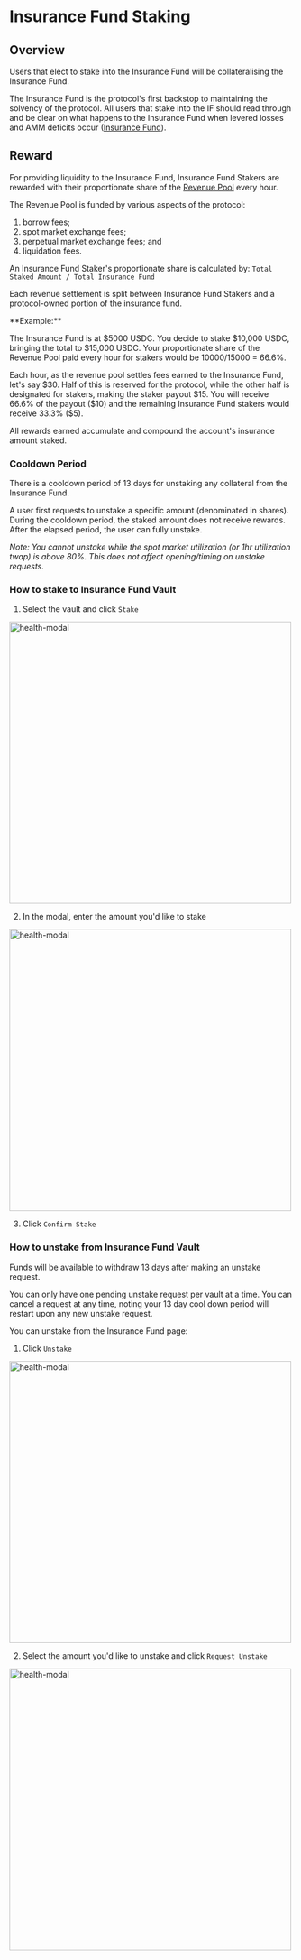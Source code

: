 
# Insurance Fund Staking

## Overview

Users that elect to stake into the Insurance Fund will be collateralising the Insurance Fund.  

The Insurance Fund is the protocol's first backstop to maintaining the solvency of the protocol. All users that stake into the IF should read through and be clear on what happens to the Insurance Fund when levered losses and AMM deficits occur ([Insurance Fund](/insurance-fund/insurance-fund-intro)).

## Reward

For providing liquidity to the Insurance Fund, Insurance Fund Stakers are rewarded with their proportionate share of the [Revenue Pool](/about-v2/revenue-pool) every hour.  

The Revenue Pool is funded by various aspects of the protocol:  
1.  borrow fees;
2.  spot market exchange fees;
3.  perpetual market exchange fees; and
4.  liquidation fees.

An Insurance Fund Staker's proportionate share is calculated by: `Total Staked Amount / Total Insurance Fund`

Each revenue settlement is split between Insurance Fund Stakers and a protocol-owned portion of the insurance fund.

<Callout type="info" emoji="⬇️">
**Example:**

The Insurance Fund is at \$5000 USDC. You decide to stake \$10,000 USDC, bringing the total to \$15,000 USDC. Your proportionate share of the Revenue Pool paid every hour for stakers would be 10000/15000 = 66.6%. 

Each hour, as the revenue pool settles fees earned to the Insurance Fund, let's say \$30. Half of this is reserved for the protocol, while the other half is designated for stakers, making the staker payout \$15. You will receive 66.6% of the payout (\$10) and the remaining Insurance Fund stakers would receive 33.3% (\$5).

All rewards earned accumulate and compound the account's insurance amount staked.
</Callout>

### Cooldown Period

There is a cooldown period of 13 days for unstaking any collateral from the Insurance Fund.  

A user first requests to unstake a specific amount (denominated in shares). During the cooldown period, the staked amount does not receive rewards. After the elapsed period, the user can fully unstake. 

*Note: You cannot unstake while the spot market utilization (or 1hr utilization twap) is above 80%. This does not affect opening/timing on unstake requests.*


### How to stake to Insurance Fund Vault

1. Select the vault and click `Stake`

<img src="/assets/1-if-choose-vault.png" alt="health-modal" width="500" height="auto"></img>

2. In the modal, enter the amount you'd like to stake

<img src="/assets/2-if-confirm-stake.png" alt="health-modal" width="500" height="auto"></img>

3. Click `Confirm Stake`


### How to unstake from Insurance Fund Vault

<Callout type="warning" emoji="⏰">
Funds will be available to withdraw 13 days after making an unstake request.

You can only have one pending unstake request per vault at a time. You can cancel a request at any time, noting your 13 day cool down period will restart upon any new unstake request. 
</Callout>

You can unstake from the Insurance Fund page:

1. Click `Unstake`

<img src="/assets/3-if-unstake.png" alt="health-modal" width="500" height="auto"></img>

2. Select the amount you'd like to unstake and click `Request Unstake`

<img src="/assets/4-if-request-unstake.png" alt="health-modal" width="500" height="auto"></img>
